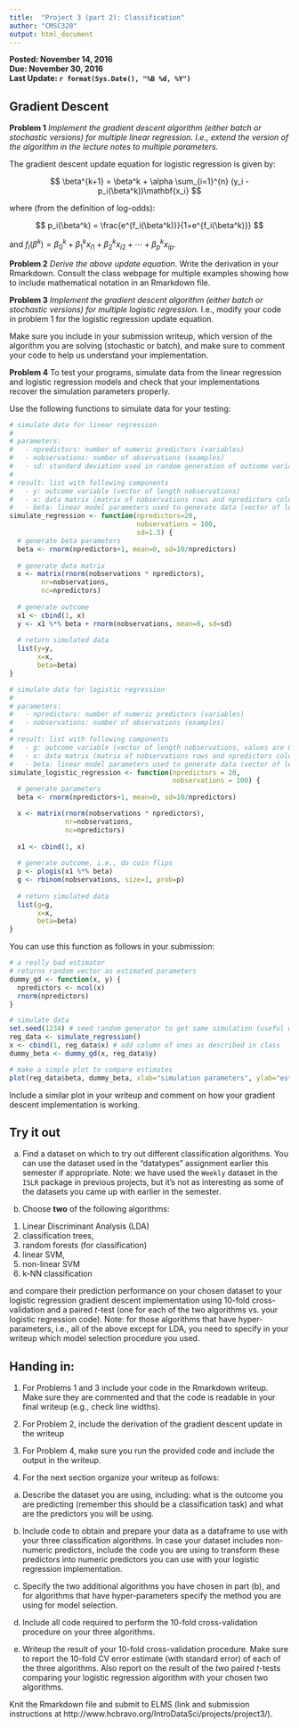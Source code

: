 ```yaml
---
title:  "Project 3 (part 2): Classification"
author: "CMSC320"
output: html_document
---
```


**Posted: November 14, 2016**  
**Due: November 30, 2016**  
**Last Update: `r format(Sys.Date(), "%B %d, %Y")`**

## Gradient Descent

**Problem 1** _Implement the gradient descent algorithm (either batch or stochastic versions) for multiple linear regression. I.e., extend the version of the algorithm in the lecture notes to multiple parameters._

The gradient descent update equation for logistic regression is given by:

$$
\beta^{k+1} = \beta^k + \alpha \sum_{i=1}^{n} (y_i - p_i(\beta^k))\mathbf{x_i}
$$

where (from the definition of log-odds):

$$
p_i(\beta^k) = \frac{e^{f_i(\beta^k)}}{1+e^{f_i(\beta^k)}}
$$

and $f_i(\beta^k) = \beta_0^k + \beta_1^k x_{i1} + \beta_2^k x_{i2} + \cdots + \beta_p^k x_{ip}$.

**Problem 2** _Derive the above update equation_. Write the derivation in your Rmarkdown. Consult the class webpage for multiple examples showing how to include mathematical notation in an Rmarkdown file.

**Problem 3** _Implement the gradient descent algorithm (either batch or stochastic versions) for multiple logistic regression._ I.e., modify your code in problem 1 for the logistic regression update equation.

Make sure you include in your submission writeup, which version of the algorithm you are solving (stochastic or batch), and make sure to comment your code to help us understand your implementation.

**Problem 4** To test your programs, simulate data from the linear regression and logistic regression models and check that your implementations recover the simulation parameters properly. 

Use the following functions to simulate data for your testing:

```r
# simulate data for linear regression
#
# parameters:
#   - npredictors: number of numeric predictors (variables)
#   - nobservations: number of observations (examples)
#   - sd: standard deviation used in random generation of outcome variable
#
# result: list with following components
#   - y: outcome variable (vector of length nobservations)
#   - x: data matrix (matrix of nobservations rows and npredictors columns)
#   - beta: linear model parameters used to generate data (vector of length npredictors + 1)
simulate_regression <- function(npredictors=20, 
                                nobservations = 100,
                                sd=1.5) {
  # generate beta parameters
  beta <- rnorm(npredictors+1, mean=0, sd=10/npredictors)
  
  # generate data matrix
  x <- matrix(rnorm(nobservations * npredictors), 
        nr=nobservations, 
        nc=npredictors)
  
  # generate outcome 
  x1 <- cbind(1, x)
  y <- x1 %*% beta + rnorm(nobservations, mean=0, sd=sd)
  
  # return simulated data
  list(y=y,
       x=x,
       beta=beta)
}

# simulate data for logistic regression
#
# parameters:
#   - npredictors: number of numeric predictors (variables)
#   - nobservations: number of observations (examples)
#
# result: list with following components
#   - g: outcome variable (vector of length nobservations, values are 0 or 1)
#   - x: data matrix (matrix of nobservations rows and npredictors columns)
#   - beta: linear model parameters used to generate data (vector of length npredictors + 1)
simulate_logistic_regression <- function(npredictors = 20,
                                         nobservations = 100) {
  # generate parameters
  beta <- rnorm(npredictors+1, mean=0, sd=10/npredictors)

  x <- matrix(rnorm(nobservations * npredictors), 
              nr=nobservations, 
              nc=npredictors)
  
  x1 <- cbind(1, x)
  
  # generate outcome, i.e., do coin flips
  p <- plogis(x1 %*% beta)
  g <- rbinom(nobservations, size=1, prob=p)
  
  # return simulated data
  list(g=g,
       x=x,
       beta=beta)
}
```

You can use this function as follows in your submission:

```r
# a really bad estimator
# returns random vector as estimated parameters
dummy_gd <- function(x, y) {
  npredictors <- ncol(x)
  rnorm(npredictors)
}

# simulate data
set.seed(1234) # seed random generator to get same simulation (useful when debugging)
reg_data <- simulate_regression()
x <- cbind(1, reg_data$x) # add column of ones as described in class
dummy_beta <- dummy_gd(x, reg_data$y)

# make a simple plot to compare estimates
plot(reg_data$beta, dummy_beta, xlab="simulation parameters", ylab="estimated parameters", pch=19, cex=1.3)
```

Include a similar plot in your writeup and comment on how your gradient descent implementation is working.

## Try it out

(a) Find a dataset on which to try out different classification algorithms. You can use the dataset used in the "datatypes" assignment earlier this semester if appropriate. Note: we have used the `Weekly` dataset in the `ISLR` package in previous projects, but it's not as interesting as some of the datasets you came up with earlier in the semester.

(b) Choose **two** of the following algorithms: 

  (1) Linear Discriminant Analysis (LDA)
  (2) classification trees, 
  (3) random forests (for classification) 
  (4) linear SVM, 
  (5) non-linear SVM
  (6) k-NN classification

and compare their prediction performance on your chosen dataset to your logistic regression gradient descent implementation using 10-fold cross-validation and a paired $t$-test (one for each of the two algorithms vs. your logistic regression code). Note: for those algorithms that have hyper-parameters, i.e., all of the above except for LDA, you need to specify in your writeup which model selection procedure you used.

## Handing in:

1) For Problems 1 and 3 include your code in the Rmarkdown writeup. Make sure they are commented and that the code is readable in your final writeup (e.g., check line widths).

2) For Problem 2, include the derivation of the gradient descent update in the writeup

3) For Problem 4, make sure you run the provided code and include the output in the writeup.

5) For the next section organize your writeup as follows:

a) Describe the dataset you are using, including: what is the outcome you are predicting (remember this should be a classification task) and what are the predictors you will be using. 

b) Include code to obtain and prepare your data as a dataframe to use with your three classification algorithms. In case your dataset includes non-numeric predictors, include the code you are using to transform these predictors into numeric predictors you can use with your logistic regression implementation.

c) Specify the two additional algorithms you have chosen in part (b), and for algorithms that have hyper-parameters specify the method you are using for model selection.

d) Include all code required to perform the 10-fold cross-validation procedure on your three algorithms.

e) Writeup the result of your 10-fold cross-validation procedure. Make sure to report the 10-fold CV error estimate (with standard error) of each of the three algorithms. Also report on the result of the _two_ paired $t$-tests comparing your logistic regression algorithm with your chosen two algorithms. 

Knit the Rmarkdown file and submit to ELMS (link and submission instructions at http://www.hcbravo.org/IntroDataSci/projects/project3/).
